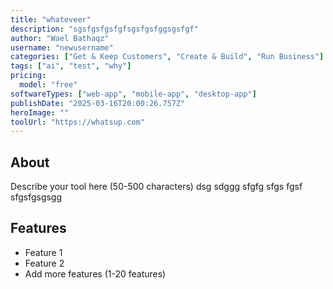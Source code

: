 ```yaml
---
title: "whateveer"
description: "sgsfgsfgsfgfsgsfgsfggsgsfgf"
author: "Wael Bathaqz"
username: "newusername"
categories: ["Get & Keep Customers", "Create & Build", "Run Business"]
tags: ["ai", "test", "why"]
pricing:
  model: "free"
softwareTypes: ["web-app", "mobile-app", "desktop-app"]
publishDate: "2025-03-16T20:00:26.757Z"
heroImage: ""
toolUrl: "https://whatsup.com"
---
```

## About
Describe your tool here (50-500 characters) dsg sdggg sfgfg sfgs fgsf sfgsfgsgsgg

## Features
- Feature 1
- Feature 2
- Add more features (1-20 features)